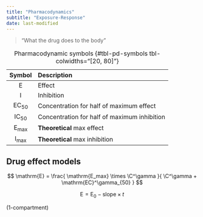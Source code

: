 ```yaml
---
title: "Pharmacodynamics"
subtitle: "Exposure-Response"
date: last-modified
---
```


> "What the drug does to the body"

| Symbol | Description |
| :----: | :---------- |
| E | Effect |
| I | Inhibition |
| EC~50~ | Concentration for half of maximum effect |
| IC~50~ | Concentration for half of maximum inhibition |
| E~max~ | **Theoretical** max effect |
| I~max~ | **Theoretical** max inhibition |

: Pharmacodynamic symbols {#tbl-pd-symbols tbl-colwidths="[20, 80]"}

## Drug effect models

$$
\mathrm{E} =
  \frac{
    \mathrm{E_max} \times \C^\gamma
  }{
    \C^\gamma + \mathrm{EC}^\gamma_{50}
  }
$$

$$
\mathrm{E} = \mathrm{E_0} - \mathrm{slope} \times t
$$

(1-compartment)
